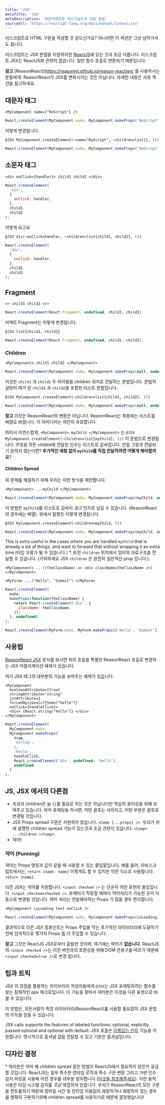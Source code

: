 ```yaml
---
title: 'JSX'
metaTitle: 'JSX'
metaDescription: '리즌리액트와 리스크립트의 JSX 문법'
sourceUrl: 'https://rescript-lang.org/docs/manual/latest/jsx'
---
```


리스크립트로 HTML 구문을 작성할 것 같으신가요? 아니라면 이 섹션은 그냥 넘어가셔도 됩니다.

리스크립트는 JSX 문법을 지원하지만 [ReactJS](https://facebook.github.io/react/docs/introducing-jsx.html)에 있는 것과 조금 다릅니다. 리스크립트 JSX는 ReactJS와 관련이 없습니다. 일반 함수 호출로 변환되기 때문입니다.

**참고** [ReasonReact](https://reasonml.github.io/reason-react/en/ 를 사용하시는 분들에게: ReasonReact가 JSX를 변화시키는 것은 아닙니다. 자세한 내용은 사용 섹션을 참고하세요.

## 대문자 태그

```reason
<MyComponent name={"ReScript"} />
```

```js
React.createElement(MyComponent.make, MyComponent.makeProps('ReScript', undefined));
```

이렇게 변경됩니다.

```reason
@JSX MyComponent.createElement(~name="ReScript", ~children=list{}, ())
```

```js
React.createElement(MyComponent.make, MyComponent.makeProps('ReScript', undefined));
```

## 소문자 태그

```reason
<div onClick={handler}> child1 child2 </div>
```

```js
React.createElement(
  'div',
  {
    onClick: handler,
  },
  child1,
  child2
);
```

이렇게 되고요

```reason
@JSX div(~onClick=handler, ~children=list{child1, child2}, ())
```

```javascript
React.createElement(
  'div',
  {
    onClick: handler,
  },
  child1,
  child2
);
```

## Fragment

```reason
<> child1 child2 </>
```

```js
React.createElement(React.Fragment, undefined, child1, child2);
```

리액트 Fragment는 이렇게 변경됩니다.

```reason
@JSX list{child1, child2}
```

```javascript
React.createElement(React.Fragment, undefined, child1, child2);
```

### Children

```reason
<MyComponent> child1 child2 </MyComponent>
```

```js
React.createElement(MyComponent.make, MyComponent.makeProps(null, undefined), child1, child2);
```

이것은 `child1` 과 `child2` 두 아이템을 children 위치로 전달하는 문법입니다. 문법적 설탕이 제거 된 `child1` 과 `child2`을 포함한 리스트 문법입니다.

```reason
@JSX MyComponent.createElement(~children=list{child1, child2}, ())
```

```js
React.createElement(MyComponent.make, MyComponent.makeProps(null, undefined), child1, child2);
```

**참고** 이것은 ReasonReact의 변환은 아닙니다. ReasonReact는 최종에는 리스트를 배열로 바꿉니다. 이 아이디어는 여전히 유효합니다.

따라서 자연스럽게, `<MyComponent> myChild </MyComponent>` 는 `@JSX MyComponent.createElement(~children=list{myChild}, ())` 이 문법으로 변경됩니다. 무엇을 하든 childre에 전달된 인수는 리스트로 감싸집니다. 만일 그렇게 전달되기 원하지 않는다면? **추가적인 래핑 없이 `myChild`를 직접 전달하려면 어떻게 해야할까요**?

#### Children Spread

위 문제를 해결하기 위해 우리는 이런 방식을 제안합니다.

```reason
<MyComponent> ...myChild </MyComponent>
```

```js
React.createElement(MyComponent.make, MyComponent.makeProps(myChild, undefined));
```

이 방법은 `myChild`를 리스트로 감싸지 _않고_ 인자로 넘길 수 있습니다. (ReasonReact의 경우에는 배열). 위에서 말했듯 이렇게 변경됩니다.

```reason
@JSX MyComponent.createElement(~children=myChild, ())
```

```js
React.createElement(MyComponent.make, MyComponent.makeProps(myChild, undefined));
```

This is extra useful in the cases where you are handled `myChild` that is already a list of things, and want to forward that without wrapping it an extra time (타입 오류가 될 수 있습니다.) \*. 또한 `children` 위치에서 임이의 자료구조를 전달할 수 있습니다. (기억하세요 JSX `children` 은 완전히 일반적인 prop 입니다.):

```reason
<MyComponent> ...((theClassName) => <div className=theClassName />) </MyComponent>

<MyForm> ...("Hello", "Submit") </MyForm>
```

```js
React.createElement(
  make,
  makeProps(function(theClassName) {
    return React.createElement('div', {
      className: theClassName,
    });
  }, undefined)
);

React.createElement(MyForm.make, MyForm.makeProps(['Hello', 'Submit'], undefined));
```

## 사용법

[ReasonReact JSX](https://reasonml.github.io/reason-react/docs/en/jsx) 문서를 보시면 위의 호출을 특별한 ReasonReact 호출로 변경하는 JSX 어플리케이션 예제가 있습니다.

여기 JSX 태그의 대부분의 기능을 보여주는 예제가 있습니다.

```reason
<MyComponent
  booleanAttribute={true}
  stringAttribute="string"
  intAttribute=1
  forcedOptional=?{Some("hello")}
  onClick={handleClick}>
  <div> {React.string("hello")} </div>
</MyComponent>
```

```js
React.createElement(
  MyComponent.make,
  MyComponent.makeProps(
    true,
    'string',
    1,
    'hello',
    handleClick,
    React.createElement('div', undefined, 'hello'),
    undefined
  )
);
```

## JS, JSX 에서의 다른점

- 속성과 children은 늘 `{}`를 필요로 하는 것은 아닙니다만 학습의 용이성을 위해 보여주고 있습니다. 아마 포매팅을 하시면, 어떤 괄호는 사라지고, 어떤 부분은 괄호로 변경될 것입니다.
- JSX Props spread 구문은 지원하지 않습니다. `<Comp {...props} />`. 우리가 위에 설명한 children spread 기능이 있는것과 조금 관련이 있습니다. `<Comp> ...children </Comp>`.
- 약어!

### 약어 (Punning)

약어는 Props 명칭과 값이 같을 때 사용할 수 있는 줄임말입니다. 예를 들어, 자바스크립트에서는, `return {name: name}` 이렇게도 할 수 있지만 이런 식으로 사용합니다. `return {name}`.

리즌 JSX는 약어를 지원합니다. `<input checked />` 는 단순히 이런 표현의 줄임입니다. `<input checked=checked />`. 포매터가 작동할 때마다 약어처리가 가능한 곳이 자동으로 변경될 것입니다. 약어 처리는 전달해야하는 Props 가 많을 경우 편리합니다.

```reason
<MyComponent isLoading text onClick />
```

```js
React.createElement(MyComponent.make, MyComponent.makeProps(isLoading, text, onClick, undefined));
```

결과적으로 리즌 JSX 컴포넌트는 Props 주입을 막는 추가적인 라이브러리에 도달하기 전에 임의적으로 몇가지 Props 를 더 주입할 수 있습니다.

**참고** 그것은 ReactJS JSX로부터 출발한 것이며, 여기에는 약어가 **없습니다**. ReactJS의 `<input checked />`는 이전 버전과의 호환성을 위해 DOM 관용구를 따르기 때문에 `<input checked=true />`로 변경 됩니다.

## 팁과 트릭

JSX 의 장점을 활용하는 라이브러리 작성자들에게 `@JSX`는 JSX 포매팅하려는 함수를 찾는 잠재적인 ppx 매크로입니다. 이 기능을 찾아서 여러분은 이것을 다른 표현으로 바꿀 수 있습니다.

이 방법은, 모든사람이 특정 라이브러리(ReasonReact)를 사용할 필요없이 JSX 문법의 이득을 얻을 수 있습니다.

JSX calls supports the features of labeled functions: optional, explicitly passed optional and optional with default.
JSX 호출은 [이름있는 인자](12-Function#이름이있는인자) 기능을 지원합니다. 명시적으로 옵셔널 값을 전달할 수 있고 기본은 옵셔널입니다.

## 디자인 결정

\* 여러분은 아마 왜 children spread 같은 방법이 ReactJS에서 필요하지 않은지 궁금할 것입니다. ReactJS는 일부 특수한 런타임 로직과 특수 구문 변환 그리고 가변 인수 감지 마킹을 사용해 이런 경우를 대부분 방지합니다.([이곳을 참조해주세요](https://github.com/facebook/react/blob/9b36df86c6ccecb73ca44899386e6a72a83ad445/packages/react/src/ReactElement.js#L207)). 이런 동적 사용은 타입 시스템 감지를 _조금_ 복잡하게 만듭니다. 우리가 ReasonReact의 모든 구문을 컨트롤하기 때문에 컴파일 시간 및 런타임 피용없이 래핑하거나 래핑하지 않는 경우를 명확히 구분하기위해 children spread를 사용하기로 때문에 결정했습니다!
